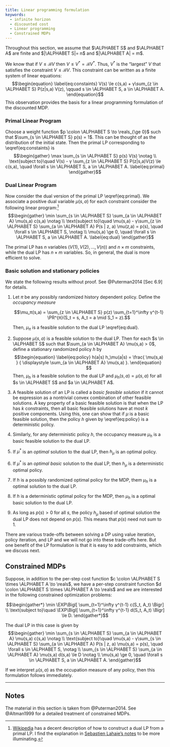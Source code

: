```yaml
---
title: Linear programming formulation
keywords:
  - infinite horizon
  - discounted cost
  - Linear programming
  - Constrained MDPs
---
```


Throughout this section, we assume that $\ALPHABET S$ and $\ALPHABET A$ are finite and $|\ALPHABET S|= n$ and $|\ALPHABET A| = m$. 

We know that if $V \le \mathcal B V$ then $V \le V^* = \mathcal B V^*$. Thus,
$V^*$ is the "largest" $V$ that satisfies the constraint $V \le \mathcal B V$.
This constraint can be written as a finite system of linear equations:
$$\begin{equation} \label{eq:constaints}
V(s) \le c(s,a) + γ\sum_{z \in \ALPHABET S} P(z|s,a) V(z), 
\qquad s \in \ALPHABET S, a \in \ALPHABET A.
\end{equation}$$
This observation provides the basis for a linear programming formulation of
the discounted MDP. 

### Primal Linear Program {-}

Choose a weight function $p \colon \ALPHABET S \to \reals_{\ge 0}$ such that
$\sum_{s \in \ALPHABET S} p(s) = 1$. This can be thought of as the
distribution of the initial state. Then the primal LP corresponding to
\\eqref{eq:constaints} is
$$\begin{gather}
  \max \sum_{s \in \ALPHABET S} p(s) V(s) \notag \\
  \text{subject to}\quad
  V(s) - γ \sum_{z \in \ALPHABET S} P(z|s,a)V(z) \le c(s,a), 
  \quad \forall s \in \ALPHABET S, a \in \ALPHABET A.
  \label{eq:primal}
\end{gather}$$

### Dual Linear Program {-}

Now consider the dual version of the primal LP \\eqref{eq:primal}. We
associate a positive dual variable $\mu(s,a)$ for each constraint consider the
following linear program:[^1]
$$\begin{gather}
  \min \sum_{s \in \ALPHABET S} \sum_{a \in \ALPHABET A} \mu(s,a) c(s,a)
  \notag \\
  \text{subject to}\quad
  \mu(s,a) - γ\sum_{z \in \ALPHABET S} \sum_{a \in \ALPHABET A}
  P(s | z, a) \mu(z,a) = p(s), \quad \forall s \in \ALPHABET S, \notag \\
  \mu(s,a) \ge 0, \quad \forall s \in \ALPHABET S, a \in \ALPHABET A. 
  \label{eq:dual}
\end{gather}$$

[^1]: [Wikipedia] has a decent description of how to construct a dual LP from
  a primal LP. I find the explanation in [Sebastien Lahaie's notes][LP] to be
  more illuminating.

[Wikipedia]: https://en.wikipedia.org/wiki/Dual_linear_program
[LP]: http://slahaie.net/docs/lpdual.pdf


The primal LP has $n$ variables ($V(1), V(2), \dots, V(n)$) and $n \times m$
constraints, while the dual LP has $n \times m$ variables. So, in general, the
dual is more efficient to solve. 

### Basic solution and stationary policies {-}

We state the following results without proof. See @Puterman2014 [Sec 6.9] for
details. 

1. Let $π$ be any possibly randomized history dependent policy. Define the
   _occupancy measure_
    
    $$\mu_π(s,a) = \sum_{z \in \ALPHABET S} p(z) 
    \sum_{t=1}^\infty γ^{t-1} \PR^{π}(S_t = s, A_t = a \mid S_1 = z).$$

    Then, $\mu_π$ is a feasible solution to the dual LP \\eqref{eq:dual}.

2. Suppose $\mu(s,a)$ is a feasible solution to the dual LP. Then for each $s
   \in \ALPHABET S$ such that $\sum_{a \in \ALPHABET A} \mu(s,a) > 0$, define
   a stationary randomized policy $h$ by
   $$\begin{equation} \label{eq:policy}
   h(a|s) h_\mu(a|s) = \frac{ \mu(s,a) } { \displaystyle \sum_{a \in \ALPHABET A} \mu(s,a) }. 
   \end{equation} $$
   Then, $\mu_h$ is a feasible solution to the dual LP and $\mu_h(s,a) =
   \mu(s,a)$ for all $s \in \ALPHABET S$ and $a \in \ALPHABET A$. 

3. A feasible solution of an LP is called a _basic feasible solution_ if it
   cannot be expression as a nontrivial convex combination of other feasible
   solutions. A key property of a basic feasible solution is that when the LP
   has $k$ constraints, then all basic feasible solutions have at most $k$
   positive components. Using this, one can show that if $\mu$ is a basic
   feasible solution, then the policy $h$ given by \\eqref{eq:policy} is a
   deterministic policy.

4. Similarly, for any deterministic policy $h$, the occupancy measure $\mu_h$
   is a basic feasible solution to the dual LP. 


5. If $\mu^*$ is an _optimal_ solution to the dual LP, then $h_{\mu}$ is an
   optimal policy. 

6. If $\mu^*$ is an _optimal basic_ solution to the dual LP, then $h_{\mu}$ is
   a deterministic optimal policy.

7. If $h$ is a possibly randomized optimal policy for the MDP, them $\mu_h$ is
   a optimal solution to the dual LP.

8. If $h$ is a deterministic optimal policy for the MDP, then $\mu_h$ is a
   optimal basic solution to the dual LP. 

9. As long as $p(s) > 0$ for all $s$, the policy $h_\mu$ based of optimal
   solution the dual LP does not depend on $p(s)$. This means that $p(s)$
   need not sum to 1. 

There are various trade-offs between solving a DP using value iteration,
policy iteration, and LP and we will not go into these trade-offs here. But
one benefit of the LP formulation is that it is easy to add constraints, which
we discuss next.

## Constrained MDPs

Suppose, in addition to the per-step cost function $c \colon \ALPHABET S
\times \ALPHABET A \to \reals$, we have a per-step constraint function $d
\colon \ALPHABET S \times \ALPHABET A \to \reals$ and we are interested in the
following constrained optimization problems:

$$\begin{gather*}
\min \EXP\Bigl[ \sum_{t=1}^\infty γ^{t-1} c(S_t, A_t) \Bigr] \\
\text{subject to}\quad
\EXP\Bigl[ \sum_{t=1}^\infty γ^{t-1} d(S_t, A_t) \Bigr] \le D. 
\end{gather*}$$

The dual LP in this case is given by 
$$\begin{gather}
  \min \sum_{s \in \ALPHABET S} \sum_{a \in \ALPHABET A} \mu(s,a) c(s,a)
  \notag \\
  \text{subject to}\quad
  \mu(s,a) - γ\sum_{s \in \ALPHABET S} \sum_{a \in \ALPHABET A}
  P(s | z, a) \mu(s,a) = p(s), \quad \forall s \in \ALPHABET S, \notag \\
  \sum_{s \in \ALPHABET S} \sum_{a \in \ALPHABET A} \mu(s,a) d(s,a) \le D \notag \\
  \mu(s,a) \ge 0, \quad \forall s \in \ALPHABET S, a \in \ALPHABET A. 
\end{gather}$$

If we interpret $\mu(s,a)$ as the occupation measure of any policy, then this
formulation follows immediately. 

---

## Notes {-}

The material in this section is taken from @Puterman2014. See @Altman1999 for a detailed treatment of constrained MDPs. 


